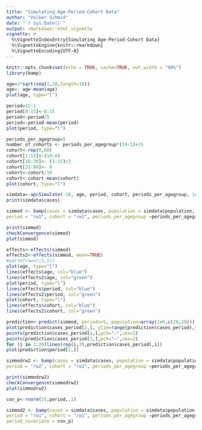 ```yaml
---
title: "Simulating Age-Period-Cohort Data"
author: "Volker Schmid"
date: "`r Sys.Date()`"
output: rmarkdown::html_vignette
vignette: >
  %\VignetteIndexEntry{Simulating Age-Period-Cohort Data}
  %\VignetteEngine{knitr::rmarkdown}
  %\VignetteEncoding{UTF-8}
---
```


```r
knitr::opts_chunk$set(echo = TRUE, cache=TRUE, out.width = "90%")
library(bamp)
```

```r
age=2*sqrt(seq(1,20,length=10))
age<- age-mean(age)
plot(age, type="l")
```
```r
period=15:1
period[8:15]<-8:15
period<-period/5
period<-period-mean(period)
plot(period, type="l")
```
```r
periods_per_agegroup=5
number_of_cohorts <- periods_per_agegroup*(10-1)+15
cohort<-rep(0,60)
cohort[1:15]<-(14:0)
cohort[16:30]<- (1:15)/2
cohort[31:60]<- 8
cohort<-cohort/10
cohort<-cohort-mean(cohort)
plot(cohort, type="l")
```
```r
simdata<-apcSimulate(-10, age, period, cohort, periods_per_agegroup, 1e6)
print(simdata$cases)
```

```r
simmod <- bamp(cases = simdata$cases, population = simdata$population, age = "rw1", 
period = "rw1", cohort = "rw1", periods_per_agegroup =periods_per_agegroup)
```

```r
print(simmod)
checkConvergence(simmod)
plot(simmod)
```
```r
effects<-effects(simmod)
effects2<-effects(simmod, mean=TRUE)
#par(mfrow=c(3,1))
plot(age, type="l")
lines(effects$age, col="blue")
lines(effects2$age, col="green")
plot(period, type="l")
lines(effects$period, col="blue")
lines(effects2$period, col="green")
plot(cohort, type="l")
lines(effects$cohort, col="blue")
lines(effects2$cohort, col="green")
```

```r
prediction<-predict(simmod, periods=5, population=array(1e6,c(20,10)))
plot(prediction$cases_period[2,], ylim=range(prediction$cases_period),ylab="",pch=19)
points(prediction$cases_period[1,],pch="–",cex=2)
points(prediction$cases_period[3,],pch="–",cex=2)
for (i in 1:20)lines(rep(i,3),prediction$cases_period[,i])
plot(prediction$period[2,])
```


```r
simmodrw2 <- bamp(cases = simdata$cases, population = simdata$population, age = "rw2", 
period = "rw2", cohort = "rw2", periods_per_agegroup =periods_per_agegroup)
```

```r
print(simmodrw2)
checkConvergence(simmodrw2)
plot(simmodrw2)
```

```r
cov_p<-rnorm(15,period,.1)
```


```r
simmod2 <- bamp(cases = simdata$cases, population = simdata$population, age = "rw1", 
period = "rw1", cohort = "rw1", periods_per_agegroup =periods_per_agegroup,
period_covariate = cov_p)
```
